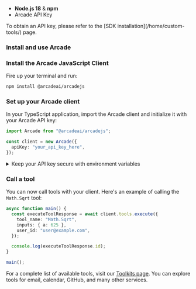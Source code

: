
- **Node.js 18** & **npm**
- Arcade API Key

<Tip>
  To obtain an API key, please refer to the [SDK
  installation](/home/custom-tools/) page.
</Tip>

### Install and use Arcade

<Steps>

### Install the Arcade JavaScript Client

Fire up your terminal and run:

```bash
npm install @arcadeai/arcadejs
```

### Set up your Arcade client

In your TypeScript application, import the Arcade client and initialize it with your Arcade API key:

```typescript
import Arcade from "@arcadeai/arcadejs";

const client = new Arcade({
  apiKey: "your_api_key_here",
});
```

<details className="rounded-lg border border-blue-100 bg-blue-50/30 p-4 my-4 dark:border-blue-900/50 dark:bg-blue-950/30 hover:bg-blue-100/50 dark:hover:bg-blue-950/40 transition-colors">
  <summary className="flex items-center gap-2 text-sm font-medium dark:hover:bg-transparent">
    <Info className="text-blue-500 dark:text-blue-400 w-4 h-4" />
    <span>Keep your API key secure with environment variables</span>
  </summary>

  <div className="mt-4 text-sm text-neutral-700 dark:text-neutral-300">
    We recommend storing your API key in a `.env` file:

    1. Install the `dotenv` package:

    ```bash
    npm install dotenv
    ```

    2. Create a `.env` file:

    ```
    ARCADE_API_KEY=your_api_key_here
    ```

    3. Load the `.env` file in your code:

    ```typescript
    import dotenv from "dotenv";
    dotenv.config();

    const client = new Arcade(); // the env var ARCADE_API_KEY is loaded automatically
    ```

  </div>
</details>

### Call a tool

You can now call tools with your client. Here's an example of calling the `Math.Sqrt` tool:

```typescript
async function main() {
  const executeToolResponse = await client.tools.execute({
    tool_name: "Math.Sqrt",
    inputs: { a: 625 },
    user_id: "user@example.com",
  });

  console.log(executeToolResponse.id);
}

main();
```

For a complete list of available tools, visit our [Toolkits page](/toolkits). You can explore tools for email, calendar, GitHub, and many other services.

</Steps>
